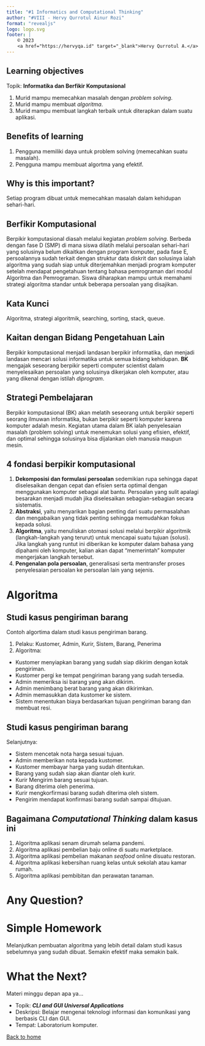 ```yaml
---
title: "#1 Informatics and Computational Thinking"
author: "#VIII - Hervy Qurrotul Ainur Rozi"
format: "revealjs"
logo: logo.svg
footer: |
    © 2023
    <a href="https://hervyqa.id" target="_blank">Hervy Qurrotul A.</a>
---
```


## Learning objectives {.smaller}

Topik: **Informatika dan Berfikir Komputasional**

1. Murid mampu memecahkan masalah dengan _problem solving_.
1. Murid mampu membuat _algoritma_.
1. Murid mampu membuat langkah terbaik untuk diterapkan dalam suatu aplikasi.

## Benefits of learning {.smaller}

1. Pengguna memiliki daya untuk problem solving (memecahkan suatu masalah).
1. Pengguna mampu membuat algortma yang efektif.

## Why is this important? {.smaller}

Setiap program dibuat untuk memecahkan masalah dalam kehidupan sehari-hari.

## Berfikir Komputasional {.smaller}

Berpikir komputasional diasah melalui kegiatan _problem solving_. Berbeda
dengan fase D (SMP) di mana siswa dilatih melalui persoalan sehari-hari
yang solusinya belum dikaitkan dengan program komputer, pada fase E,
persoalannya sudah terkait dengan struktur data diskrit dan solusinya ialah
algoritma yang sudah siap untuk diterjemahkan menjadi program komputer
setelah mendapat pengetahuan tentang bahasa pemrograman dari modul
Algoritma dan Pemrograman. Siswa diharapkan mampu untuk memahami
strategi algoritma standar untuk beberapa persoalan yang disajikan.

## Kata Kunci

Algoritma, strategi algoritmik, searching, sorting, stack, queue.

## Kaitan dengan Bidang Pengetahuan Lain {.smaller}

Berpikir komputasional menjadi landasan berpikir informatika, dan menjadi
landasan mencari solusi informatika untuk semua bidang kehidupan. **BK**
mengajak seseorang berpikir seperti computer scientist dalam menyelesaikan
persoalan yang solusinya dikerjakan oleh komputer, atau yang dikenal dengan
istilah _diprogram_.

## Strategi Pembelajaran {.smaller}

Berpikir komputasional (BK) akan melatih seseorang untuk berpikir seperti
seorang ilmuwan informatika, bukan berpikir seperti komputer karena
komputer adalah mesin. Kegiatan utama dalam BK ialah penyelesaian masalah
(problem solving) untuk menemukan solusi yang efisien, efektif, dan optimal
sehingga solusinya bisa dijalankan oleh manusia maupun mesin.

## 4 fondasi berpikir komputasional {.smaller}

1. **Dekomposisi dan formulasi persoalan** sedemikian rupa sehingga dapat
diselesaikan dengan cepat dan efisien serta optimal dengan menggunakan
komputer sebagai alat bantu. Persoalan yang sulit apalagi besarakan
menjadi mudah jika diselesaikan sebagian-sebagian secara sistematis.
1. **Abstraksi**, yaitu menyarikan bagian penting dari suatu permasalahan dan
mengabaikan yang tidak penting sehingga memudahkan fokus kepada solusi.
1. **Algoritma**, yaitu menuliskan otomasi solusi melalui berpikir algoritmik
(langkah-langkah yang terurut) untuk mencapai suatu tujuan (solusi).
Jika langkah yang runtut ini diberikan ke komputer dalam bahasa yang
dipahami oleh komputer, kalian akan dapat “memerintah” komputer
mengerjakan langkah tersebut.
1. **Pengenalan pola persoalan**, generalisasi serta mentransfer proses
penyelesaian persoalan ke persoalan lain yang sejenis.

# Algoritma

## Studi kasus pengiriman barang {.smaller .scrollable}

Contoh algortima dalam studi kasus pengiriman barang.

1. Pelaku: Kustomer, Admin, Kurir, Sistem, Barang, Penerima
1. Algoritma:
  * Kustomer menyiapkan barang yang sudah siap dikirim dengan kotak pengiriman.
  * Kustomer pergi ke tempat pengiriman barang yang sudah tersedia.
  * Admin memeriksa isi barang yang akan dikirim.
  * Admin menimbang berat barang yang akan dikirimkan.
  * Admin memasukkan data kustomer ke sistem.
  * Sistem menentukan biaya berdasarkan tujuan pengiriman barang dan membuat resi.
  
## Studi kasus pengiriman barang {.smaller .scrollable}

Selanjutnya:
 
  * Sistem mencetak nota harga sesuai tujuan.
  * Admin memberikan nota kepada kustomer.
  * Kustomer membayar harga yang sudah ditentukan.
  * Barang yang sudah siap akan diantar oleh kurir.
  * Kurir Mengirim barang sesuai tujuan.
  * Barang diterima oleh penerima.
  * Kurir mengkorfirmasi barang sudah diterima oleh sistem.
  * Pengirim mendapat konfirmasi barang sudah sampai ditujuan.

## Bagaimana _Computational Thinking_ dalam kasus ini {.smaller}

1. Algoritma aplikasi senam dirumah selama pandemi.
1. Algoritma aplikasi pembelian baju online di suatu marketplace.
1. Algoritma aplikasi pembelian makanan _seafood_ online disuatu restoran.
1. Algoritma aplikasi kebersihan ruang kelas untuk sekolah atau kamar rumah.
1. Algoritma aplikasi pembibitan dan perawatan tanaman.

# Any Question? {background-color="rgb(10, 132, 81)"}

# Simple Homework

Melanjutkan pembuatan algoritma yang lebih detail dalam studi kasus sebelumnya yang sudah dibuat.
Semakin efektif maka semakin baik.

# What the Next?

Materi minggu depan apa ya...

* Topik: _**CLI and GUI Universal Applications**_
* Deskripsi: Belajar mengenai teknologi informasi dan komunikasi yang berbasis CLI dan GUI.
* Tempat: Laboratorium komputer.

[Back to home](/)

